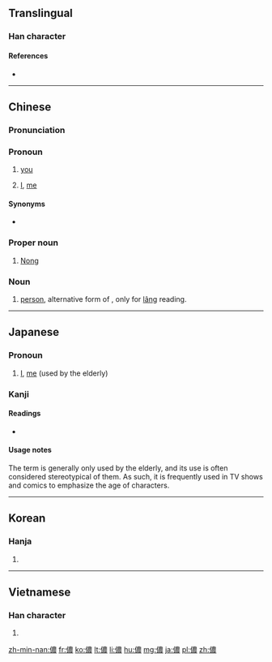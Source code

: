 {{also|侬}}
==Translingual==

===Han character===
{{Han char|rn=9|rad=人|as=13|sn=15|four=2523<sub>2</sub>|canj=人廿田女 (OTWV)|ids=⿰[[亻]][[農]]}}

====References====
* {{Han ref|kx=0118.250|dkj=01176|dj=0251.090|hdz=10225.040|uh=5102|ud=20738|bh=BBFA|bd=48122}}

----

==Chinese==
{{zh-forms|s=侬}}

===Pronunciation===
{{zh-pron
|m=nóng
|c=nung4
|mn=lâng
|w=1non
|cat=pron,pn,n
}}

===Pronoun===
{{zh-pronoun}}

# {{context|Wu|lang=zh|sort=1non}} [[you]] {{gloss|2nd person singular pronoun}}
#: {{zh-usex|哪 能 儂 現在 上海言話 講 了 介 好？|How come '''you''' speak so well Shanghainese?|SH|link=yes}}
# {{context|poetic|lang=zh|sort=nong2}} [[I]], [[me]] {{gloss|1st person singular pronoun}}

====Synonyms====
* {{zh-l|你}}

===Proper noun===
{{zh-proper noun}}

# {{surname|lang=zh}} [[Nong]]

===Noun===
{{zh-noun}}

# {{context|Min Nan|lang=zh|sort=lâng}} [[person]], alternative form of {{zh-l|人}}, only for [[lâng]] reading.

----

==Japanese==
{{ja-kanjitab|わし|yomi=kun}}

===Pronoun===
{{ja-pos|わし|pronoun}}

# [[I]], [[me]] (used by the elderly)

===Kanji===
{{ja-kanji|grade=|rs=人13}}

====Readings====
* {{ja-readings|on=[[どう]] ([[dō]]), [[のう]] ([[nō]])|kun=[[わし]] ([[washi]])}}

====Usage notes====
The term is generally only used by the elderly, and its use is often considered stereotypical of them. As such, it is frequently used in TV shows and comics to emphasize the age of characters.

----

==Korean==

===Hanja===
{{ko-hanja|hangeul=농|rv=nong|mr=nong}}

# {{defn|lang=ko|sort=人13}}

----

==Vietnamese==

===Han character===
{{vi-hantu|[[nông]], [[nùng]], [[noọng]]|rs=人13}}

# {{defn|lang=vi|sort=人13}}

[[zh-min-nan:儂]]
[[fr:儂]]
[[ko:儂]]
[[lt:儂]]
[[li:儂]]
[[hu:儂]]
[[mg:儂]]
[[ja:儂]]
[[pl:儂]]
[[zh:儂]]